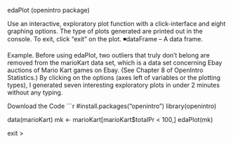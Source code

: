 
edaPlot (openintro package)

Use an interactive, exploratory plot function with a click-interface and eight graphing options. The type of plots generated are printed out in the console. To exit, click "exit" on the plot.
◾dataFrame – A data frame.

Example. Before using edaPlot, two outliers that truly don’t belong are removed from the marioKart data set, which is a data set concerning Ebay auctions of Mario Kart games on Ebay. (See Chapter 8 of OpenIntro Statistics.) By clicking on the options (axes left of variables or the plotting types), I generated seven interesting exploratory plots in under 2 minutes without any typing.

Download the Code
```r
#install.packages("openintro")
library(openintro)

data(marioKart)
mk <- marioKart[marioKart$totalPr < 100,]
edaPlot(mk)

exit
> 
